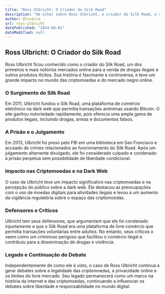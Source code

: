 ```yaml
---
title: "Ross Ulbricht: O Criador do Silk Road"
description: "Um olhar sobre Ross Ulbricht, o criador do Silk Road, e seu impacto no mundo das criptomoedas e do mercado negro online."
author: Oliveira
url: ross-ulbricht
datePublished: "2024-04-01"
dateModified: null
---
```


## Ross Ulbricht: O Criador do Silk Road

Ross Ulbricht ficou conhecido como o criador do Silk Road, um dos primeiros e mais notórios mercados online para a venda de drogas ilegais e outros produtos ilícitos. Sua história é fascinante e controversa, e teve um grande impacto no mundo das criptomoedas e do mercado negro online.

### O Surgimento do Silk Road

Em 2011, Ulbricht fundou o Silk Road, uma plataforma de comércio eletrônico na dark web que permitia transações anônimas usando Bitcoin. O site ganhou notoriedade rapidamente, pois oferecia uma ampla gama de produtos ilegais, incluindo drogas, armas e documentos falsos.

### A Prisão e o Julgamento

Em 2013, Ulbricht foi preso pelo FBI em uma biblioteca em San Francisco e acusado de crimes relacionados ao funcionamento do Silk Road. Após um julgamento altamente divulgado, ele foi considerado culpado e condenado à prisão perpétua sem possibilidade de liberdade condicional.

### Impacto nas Criptomoedas e na Dark Web

O caso de Ulbricht teve um impacto significativo nas criptomoedas e na percepção do público sobre a dark web. Ele destacou as preocupações com o uso de moedas digitais para atividades ilegais e levou a um aumento da vigilância regulatória sobre o espaço das criptomoedas.

### Defensores e Críticos

Ulbricht tem seus defensores, que argumentam que ele foi condenado injustamente e que o Silk Road era uma plataforma de livre comércio que permitia transações voluntárias entre adultos. No entanto, seus críticos o veem como um criminoso perigoso que facilitou o comércio ilegal e contribuiu para a disseminação de drogas e violência.

### Legado e Continuação do Debate

Independentemente de como ele é visto, o caso de Ross Ulbricht continua a gerar debates sobre a legalidade das criptomoedas, a privacidade online e os limites do livre mercado. Seu legado permanecerá como um marco na história da internet e das criptomoedas, continuando a influenciar os debates sobre liberdade e responsabilidade no mundo digital.
